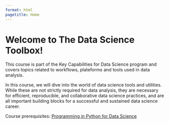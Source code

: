 ```yaml
---
format: html
pagetitle: Home
---
```


# Welcome to The Data Science Toolbox!

This course is part of the Key Capabilities for Data Science program and covers topics related to workflows, plateforms and tools used in data analysis.

In this course, we will dive into the world of data science tools and utilities. While these are not strictly required for data analysis, they are necessary for efficient, reproducible, and collaborative data science practices, and are all important building blocks for a successful and sustained data science career.

Course prerequisites: [Programming in Python for Data Science](https://prog-learn.mds.ubc.ca/)